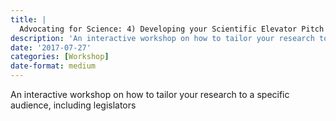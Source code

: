 ```yaml
---
title: |
  Advocating for Science: 4) Developing your Scientific Elevator Pitch
description: 'An interactive workshop on how to tailor your research to a specific audience, including legislators'
date: '2017-07-27'
categories: [Workshop]
date-format: medium 
---
```



An interactive workshop on how to tailor your research to a specific audience, including legislators


